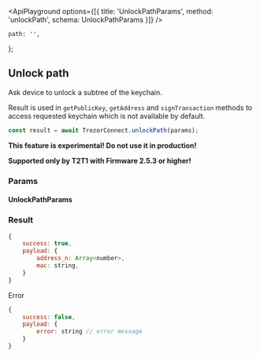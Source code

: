 


<ApiPlayground
    options={[{ title: 'UnlockPathParams', method: 'unlockPath', schema: UnlockPathParams }]}
/>

    path: '',
};

## Unlock path

Ask device to unlock a subtree of the keychain.

Result is used in `getPublicKey`, `getAddress` and `signTransaction` methods to access requested keychain which is not available by default.

```javascript
const result = await TrezorConnect.unlockPath(params);
```

<Callout type="warning">**This feature is experimental! Do not use it in production!**</Callout>

<Callout type="info">**Supported only by T2T1 with Firmware 2.5.3 or higher!**</Callout>

### Params

#### UnlockPathParams

<ParamsTable schema={UnlockPathParams} descriptions={paramDescriptions} />

### Result

```javascript
{
    success: true,
    payload: {
        address_n: Array<number>,
        mac: string,
    }
}

```

Error

```javascript
{
    success: false,
    payload: {
        error: string // error message
    }
}
```
